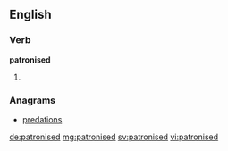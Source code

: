 ==English==

===Verb===
'''patronised'''

# {{past of|patronise}}

===Anagrams===
* [[predations#English|predations]]

[[de:patronised]]
[[mg:patronised]]
[[sv:patronised]]
[[vi:patronised]]
